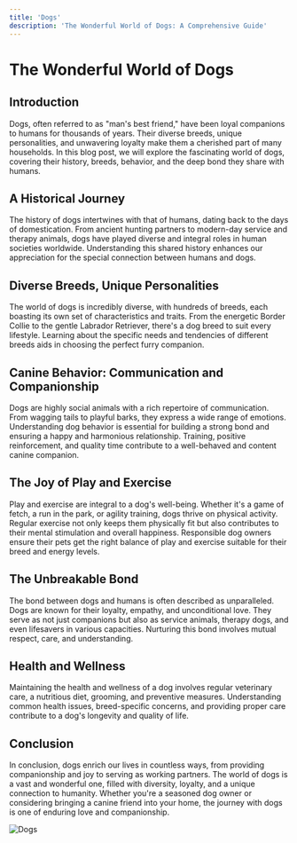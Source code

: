 ```yaml
---
title: 'Dogs'
description: 'The Wonderful World of Dogs: A Comprehensive Guide'
---
```


# The Wonderful World of Dogs

## Introduction

Dogs, often referred to as "man's best friend," have been loyal companions to humans for thousands of years. Their diverse breeds, unique personalities, and unwavering loyalty make them a cherished part of many households. In this blog post, we will explore the fascinating world of dogs, covering their history, breeds, behavior, and the deep bond they share with humans.

## A Historical Journey

The history of dogs intertwines with that of humans, dating back to the days of domestication. From ancient hunting partners to modern-day service and therapy animals, dogs have played diverse and integral roles in human societies worldwide. Understanding this shared history enhances our appreciation for the special connection between humans and dogs.

## Diverse Breeds, Unique Personalities

The world of dogs is incredibly diverse, with hundreds of breeds, each boasting its own set of characteristics and traits. From the energetic Border Collie to the gentle Labrador Retriever, there's a dog breed to suit every lifestyle. Learning about the specific needs and tendencies of different breeds aids in choosing the perfect furry companion.

## Canine Behavior: Communication and Companionship

Dogs are highly social animals with a rich repertoire of communication. From wagging tails to playful barks, they express a wide range of emotions. Understanding dog behavior is essential for building a strong bond and ensuring a happy and harmonious relationship. Training, positive reinforcement, and quality time contribute to a well-behaved and content canine companion.

## The Joy of Play and Exercise

Play and exercise are integral to a dog's well-being. Whether it's a game of fetch, a run in the park, or agility training, dogs thrive on physical activity. Regular exercise not only keeps them physically fit but also contributes to their mental stimulation and overall happiness. Responsible dog owners ensure their pets get the right balance of play and exercise suitable for their breed and energy levels.

## The Unbreakable Bond

The bond between dogs and humans is often described as unparalleled. Dogs are known for their loyalty, empathy, and unconditional love. They serve as not just companions but also as service animals, therapy dogs, and even lifesavers in various capacities. Nurturing this bond involves mutual respect, care, and understanding.

## Health and Wellness

Maintaining the health and wellness of a dog involves regular veterinary care, a nutritious diet, grooming, and preventive measures. Understanding common health issues, breed-specific concerns, and providing proper care contribute to a dog's longevity and quality of life.

## Conclusion

In conclusion, dogs enrich our lives in countless ways, from providing companionship and joy to serving as working partners. The world of dogs is a vast and wonderful one, filled with diversity, loyalty, and a unique connection to humanity. Whether you're a seasoned dog owner or considering bringing a canine friend into your home, the journey with dogs is one of enduring love and companionship.

![Dogs](https://images.pexels.com/photos/1108099/pexels-photo-1108099.jpeg?auto=compress&cs=tinysrgb&w=1260&h=750&dpr=1)